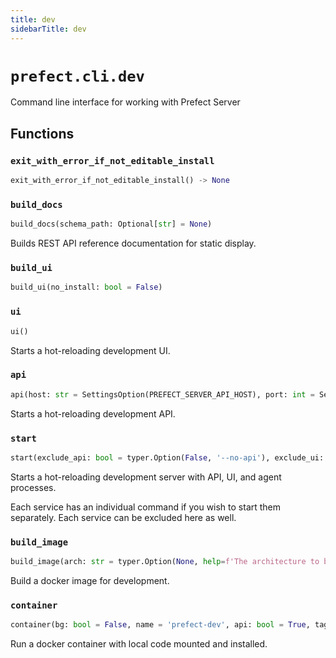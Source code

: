 ```yaml
---
title: dev
sidebarTitle: dev
---
```


# `prefect.cli.dev`



Command line interface for working with Prefect Server


## Functions

### `exit_with_error_if_not_editable_install` <sup><a href="https://github.com/PrefectHQ/prefect/blob/main/src/prefect/cli/dev.py#L43" target="_blank"><Icon icon="github" style="width: 14px; height: 14px;" /></a></sup>

```python
exit_with_error_if_not_editable_install() -> None
```

### `build_docs` <sup><a href="https://github.com/PrefectHQ/prefect/blob/main/src/prefect/cli/dev.py#L57" target="_blank"><Icon icon="github" style="width: 14px; height: 14px;" /></a></sup>

```python
build_docs(schema_path: Optional[str] = None)
```


Builds REST API reference documentation for static display.


### `build_ui` <sup><a href="https://github.com/PrefectHQ/prefect/blob/main/src/prefect/cli/dev.py#L86" target="_blank"><Icon icon="github" style="width: 14px; height: 14px;" /></a></sup>

```python
build_ui(no_install: bool = False)
```

### `ui` <sup><a href="https://github.com/PrefectHQ/prefect/blob/main/src/prefect/cli/dev.py#L118" target="_blank"><Icon icon="github" style="width: 14px; height: 14px;" /></a></sup>

```python
ui()
```


Starts a hot-reloading development UI.


### `api` <sup><a href="https://github.com/PrefectHQ/prefect/blob/main/src/prefect/cli/dev.py#L132" target="_blank"><Icon icon="github" style="width: 14px; height: 14px;" /></a></sup>

```python
api(host: str = SettingsOption(PREFECT_SERVER_API_HOST), port: int = SettingsOption(PREFECT_SERVER_API_PORT), log_level: str = 'DEBUG', services: bool = True)
```


Starts a hot-reloading development API.


### `start` <sup><a href="https://github.com/PrefectHQ/prefect/blob/main/src/prefect/cli/dev.py#L200" target="_blank"><Icon icon="github" style="width: 14px; height: 14px;" /></a></sup>

```python
start(exclude_api: bool = typer.Option(False, '--no-api'), exclude_ui: bool = typer.Option(False, '--no-ui'))
```


Starts a hot-reloading development server with API, UI, and agent processes.

Each service has an individual command if you wish to start them separately.
Each service can be excluded here as well.


### `build_image` <sup><a href="https://github.com/PrefectHQ/prefect/blob/main/src/prefect/cli/dev.py#L227" target="_blank"><Icon icon="github" style="width: 14px; height: 14px;" /></a></sup>

```python
build_image(arch: str = typer.Option(None, help=f'The architecture to build the container for. Defaults to the architecture of the host Python. [default: {platform.machine()}]'), python_version: str = typer.Option(None, help=f'The Python version to build the container for. Defaults to the version of the host Python. [default: {python_version_minor()}]'), flavor: str = typer.Option(None, help="An alternative flavor to build, for example 'conda'. Defaults to the standard Python base image"), dry_run: bool = False)
```


Build a docker image for development.


### `container` <sup><a href="https://github.com/PrefectHQ/prefect/blob/main/src/prefect/cli/dev.py#L296" target="_blank"><Icon icon="github" style="width: 14px; height: 14px;" /></a></sup>

```python
container(bg: bool = False, name = 'prefect-dev', api: bool = True, tag: Optional[str] = None)
```


Run a docker container with local code mounted and installed.

